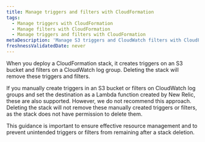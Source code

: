 ```yaml
---
title: Manage triggers and filters with CloudFormation
tags:
  - Manage triggers with CloudFormation
  - Manage filters with CloudFormation
  - Manage triggers and filters with CloudFormation
metaDescription: 'Manage S3 triggers and CloudWatch filters with CloudFormation for effective resource management and proper cleanup upon stack deletion.'
freshnessValidatedDate: never
---
```

When you deploy a CloudFormation stack, it creates triggers on an S3 bucket and filters on a CloudWatch log group. Deleting the stack will remove these triggers and filters.

If you manually create triggers in an S3 bucket or filters on CloudWatch log groups and set the destination as a Lambda function created by New Relic, these are also supported. However, we do not recommend this approach. Deleting the stack will not remove these manually created triggers or filters, as the stack does not have permission to delete them.

This guidance is important to ensure effective resource management and to prevent unintended triggers or filters from remaining after a stack deletion.
